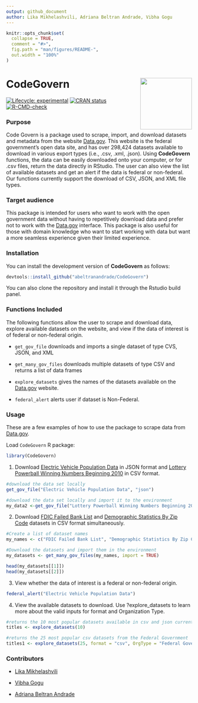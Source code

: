 ```yaml
---
output: github_document
author: Lika Mikhelashvili, Adriana Beltran Andrade, Vibha Gogu
---
```


<!-- README.md is generated from README.Rmd. Please edit that file -->

```r
knitr::opts_chunk$set(
  collapse = TRUE,
  comment = "#>",
  fig.path = "man/figures/README-",
  out.width = "100%"
)
```

# CodeGovern <img src="data-raw/hex_codegovern_US_colors-removebg-preview.png" align="right" height=140/>

<!-- badges: start -->
[![Lifecycle: experimental](https://img.shields.io/badge/lifecycle-experimental-orange.svg)](https://lifecycle.r-lib.org/articles/stages.html#experimental)
[![CRAN status](https://www.r-pkg.org/badges/version/CodeGovern)](https://CRAN.R-project.org/package=CodeGovern)
[![R-CMD-check](https://github.com/abeltranandrade/CodeGovern/actions/workflows/R-CMD-check.yaml/badge.svg)](https://github.com/abeltranandrade/CodeGovern/actions/workflows/R-CMD-check.yaml)
<!-- badges: end -->

### Purpose
Code Govern is a package used to scrape, import, and download datasets and metadata from the website [Data.gov](https://data.gov/). This website is the federal government's open data site, and has over 298,424 datasets available to download in various export types (i.e., .csv, .xml, .json). Using **CodeGovern** functions, the data can be easily downloaded onto your computer, or for .csv files, return the data directly in RStudio. The user can also view the list of available datasets and get an alert if the data is federal or non-federal. Our functions currently support the download of CSV, JSON, and XML file types.  

### Target audience
This package is intended for users who want to work with the open government data without having to repetitively download data and prefer not to work with the [Data.gov](https://data.gov/) interface. This package is also useful for those with domain knowledge who want to start working with data but want a more seamless experience given their limited experience.


### Installation

You can install the development version of **CodeGovern** as follows:

``` r
devtools::install_github("abeltranandrade/CodeGovern")
```
You can also clone the repository and install it through the Rstudio build panel. 

### Functions Included

The following functions allow the user to scrape and download data, explore available datasets on the website, and view if the data of interest is of federal or non-federal origin.

- `get_gov_file` downloads and imports a single dataset of type CVS, JSON, and XML

- `get_many_gov_files` downloads multiple datasets of type CSV and returns a list of data frames

- `explore_datasets` gives the names of the datasets available on the [Data.gov](https://data.gov/) website.

- `federal_alert` alerts user if dataset is Non-Federal. 


### Usage

These are a few examples of how to use the package to scrape data from [Data.gov](https://data.gov/).

Load `CodeGovern` R package:

```r
library(CodeGovern)
```

1. Download [Electric Vehicle Population Data](https://catalog.data.gov/dataset/electric-vehicle-population-data) in JSON format and [Lottery Powerball Winning Numbers Beginning 2010](https://catalog.data.gov/dataset/lottery-powerball-winning-numbers-beginning-2010) in CSV format.

```r
#download the data set locally
get_gov_file("Electric Vehicle Population Data", "json") 

#download the data set locally and import it to the environment
my_data2 <-get_gov_file("Lottery Powerball Winning Numbers Beginning 2010", "csv") 
```

2. Download [FDIC Failed Bank List](https://catalog.data.gov/dataset/fdic-failed-bank-list) and [Demographic Statistics By Zip Code](https://catalog.data.gov/dataset/demographic-statistics-by-zip-code) datasets in CSV format simultaneously.
```r
#Create a list of dataset names
my_names <- c("FDIC Failed Bank List", "Demographic Statistics By Zip Code")

#Download the datasets and import them in the environment
my_datasets <- get_many_gov_files(my_names, import = TRUE)

head(my_datasets[[1]])
head(my_datasets[[2]])
```

3. View whether the data of interest is a federal or non-federal origin.

```r
federal_alert("Electric Vehicle Population Data")
```

4. View the available datasets to download. Use ?explore_datasets to learn more about the valid inputs for format and Organization Type.

```r
#returns the 10 most popular datasets available in csv and json currently
titles <- explore_datasets(10)

#returns the 25 most popular csv datasets from the Federal Government
titles1 <- explore_datasets(25, format = "csv", OrgType = "Federal Government")
```


### Contributors

- [Lika Mikhelashvili](https://github.com/lmikhelashvili)

- [Vibha Gogu](https://github.com/vibhagogu)

- [Adriana Beltran Andrade](https://github.com/abeltranandrade)

